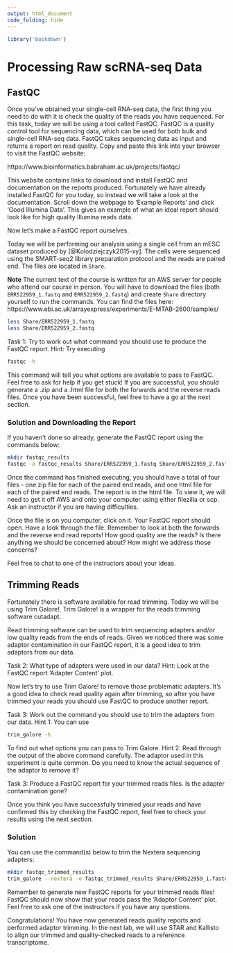 ```yaml
---
output: html_document
code_folding: hide
---
```


```r
library('bookdown')
```

# Processing Raw scRNA-seq Data

## FastQC

Once you've obtained your single-cell RNA-seq data, the first thing you need to do with it is check the quality of the reads you have sequenced. For this task, today we will be using a tool called FastQC. FastQC is a quality control tool for sequencing data, which can be used for both bulk and single-cell RNA-seq data. FastQC takes sequencing data as input and returns a report on read quality. Copy and paste this link into your browser to visit the FastQC website:

https://www.bioinformatics.babraham.ac.uk/projects/fastqc/

This website contains links to download and install FastQC and documentation on the reports produced. Fortunately we have already installed FastQC for you today, so instead we will take a look at the documentation. Scroll down the webpage to 'Example Reports' and click 'Good Illumina Data'. This gives an example of what an ideal report should look like for high quality Illumina reads data.

Now let's make a FastQC report ourselves.

Today we will be performing our analysis using a single cell from an mESC dataset produced by [@Kolodziejczyk2015-xy]. The cells were sequenced using the SMART-seq2 library preparation protocol and the reads are paired end. The files are located in `Share`. 

__Note__ The current text of the course is written for an AWS server for people who attend our course in person. You will have to download the files (both `ERR522959_1.fastq` and `ERR522959_2.fastq`) and create `Share` directory yourself to run the commands. You can find the files here: https://www.ebi.ac.uk/arrayexpress/experiments/E-MTAB-2600/samples/



```bash
less Share/ERR522959_1.fastq
less Share/ERR522959_2.fastq
```

Task 1: Try to work out what command you should use to produce the FastQC report. Hint: Try executing

```bash
fastqc -h
```

This command will tell you what options are available to pass to FastQC. Feel free to ask for help if you get stuck! If you are successful, you should generate a .zip and a .html file for both the forwards and the reverse reads files. Once you have been successful, feel free to have a go at the next section.


### Solution and Downloading the Report

If you haven't done so already, generate the FastQC report using the commands below:

```bash
mkdir fastqc_results
fastqc -o fastqc_results Share/ERR522959_1.fastq Share/ERR522959_2.fastq
```

Once the command has finished executing, you should have a total of four files - one zip file for each of the paired end reads, and one html file for each of the paired end reads. The report is in the html file. To view it, we will need to get it off AWS and onto your computer using either filezilla or scp. Ask an instructor if you are having difficulties.

Once the file is on you computer, click on it. Your FastQC report should open. Have a look through the file. Remember to look at both the forwards and the reverse end read reports! How good quality are the reads? Is there anything we should be concerned about? How might we address those concerns?

Feel free to chat to one of the instructors about your ideas.

## Trimming Reads

Fortunately there is software available for read trimming. Today we will be using Trim Galore!. Trim Galore! is a wrapper for the reads trimming software cutadapt.

Read trimming software can be used to trim sequencing adapters and/or low quality reads from the ends of reads. Given we noticed there was some adaptor contamination in our FastQC report, it is a good idea to trim adaptors from our data.

Task 2: What type of adapters were used in our data? Hint: Look at the FastQC report 'Adapter Content' plot.

Now let's try to use Trim Galore! to remove those problematic adapters. It's a good idea to check read quality again after trimming, so after you have trimmed your reads you should use FastQC to produce another report.

Task 3: Work out the command you should use to trim the adapters from our data. Hint 1: You can use 

```bash
trim_galore -h
```

To find out what options you can pass to Trim Galore.
Hint 2: Read through the output of the above command carefully. The adaptor used in this experiment is quite common. Do you need to know the actual sequence of the adaptor to remove it?

Task 3: Produce a FastQC report for your trimmed reads files. Is the adapter contamination gone?

Once you think you have successfully trimmed your reads and have confirmed this by checking the FastQC report, feel free to check your results using the next section.

### Solution

You can use the command(s) below to trim the Nextera sequencing adapters:

```bash
mkdir fastqc_trimmed_results
trim_galore --nextera -o fastqc_trimmed_results Share/ERR522959_1.fastq Share/ERR522959_2.fastq
```

Remember to generate new FastQC reports for your trimmed reads files! FastQC should now show that your reads pass the 'Adaptor Content' plot. Feel free to ask one of the instructors if you have any questions.

Congratulations! You have now generated reads quality reports and performed adaptor trimming. In the next lab, we will use STAR and Kallisto to align our trimmed and quality-checked reads to a reference transcriptome.


